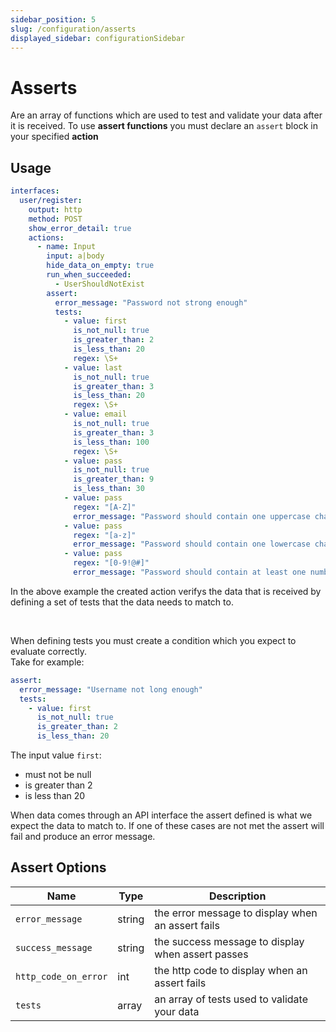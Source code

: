 ```yaml
---
sidebar_position: 5
slug: /configuration/asserts
displayed_sidebar: configurationSidebar
---
```


# Asserts

Are an array of functions which are used to test and validate your data
after it is received. To use **assert functions** you must declare an `assert` block in your specified **action**

## Usage
```yml
interfaces:
  user/register:
    output: http
    method: POST
    show_error_detail: true
    actions:
      - name: Input
        input: a|body
        hide_data_on_empty: true
        run_when_succeeded:
          - UserShouldNotExist
        assert:
          error_message: "Password not strong enough"
          tests:
            - value: first
              is_not_null: true
              is_greater_than: 2
              is_less_than: 20
              regex: \S+
            - value: last
              is_not_null: true
              is_greater_than: 3
              is_less_than: 20
              regex: \S+
            - value: email
              is_not_null: true
              is_greater_than: 3
              is_less_than: 100
              regex: \S+
            - value: pass
              is_not_null: true
              is_greater_than: 9
              is_less_than: 30
            - value: pass
              regex: "[A-Z]"
              error_message: "Password should contain one uppercase character"
            - value: pass
              regex: "[a-z]"
              error_message: "Password should contain one lowercase character"
            - value: pass
              regex: "[0-9!@#]"
              error_message: "Password should contain at least one number (0-9) or symbol (!,@,#)"
```

In the above example the created action verifys the data that is received by defining a set of tests that the data needs to match to.

<br />

When defining tests you must create a condition which you expect to evaluate correctly. <br />
Take for example:

```yml
assert:
  error_message: "Username not long enough"
  tests:
    - value: first
      is_not_null: true
      is_greater_than: 2
      is_less_than: 20
```

The input value `first`:

- must not be null
- is greater than 2
- is less than 20

When data comes through an API interface the assert defined is what we expect the data to match to. 
If one of these cases are not met the assert will fail and produce an error message.

## Assert Options

| Name                 | Type   | Description                                       |
|----------------------|--------|---------------------------------------------------|
| `error_message`      | string | the error message to display when an assert fails |
| `success_message`    | string | the success message to display when assert passes |
| `http_code_on_error` | int    | the http code to display when an assert fails     |
| `tests`              | array  | an array of tests used to validate your data      |
